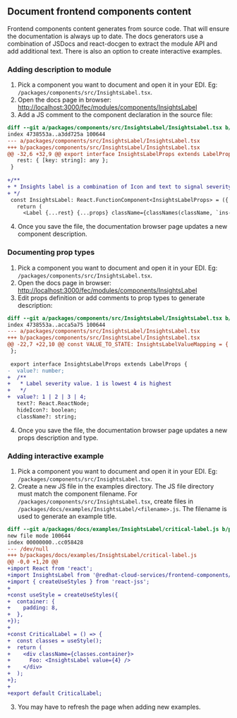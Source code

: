 
## Document frontend components content

Frontend components content generates from source code. That will ensure the documentation is always up to date. The docs generators use a combination of JSDocs and react-docgen to extract the module API and add additional text. There is also an option to create interactive examples.

### Adding description to module

1. Pick a component you want to document and open it in your EDI. Eg: `/packages/components/src/InsightsLabel.tsx`.
2. Open the docs page in browser: <a href="http://localhost:3000/fec/modules/components/InsightsLabel" target="_blank">http://localhost:3000/fec/modules/components/InsightsLabel</a>
3. Add a JS comment to the component declaration in the source file:

<Alert isInline className="pf-v5-u-mt-md" variant="info" title="The code comment must be multiline!" />

```diff
diff --git a/packages/components/src/InsightsLabel/InsightsLabel.tsx b/packages/components/src/InsightsLabel/InsightsLabel.tsx
index 4738553a..a3dd725a 100644
--- a/packages/components/src/InsightsLabel/InsightsLabel.tsx
+++ b/packages/components/src/InsightsLabel/InsightsLabel.tsx
@@ -32,6 +32,9 @@ export interface InsightsLabelProps extends LabelProps {
   rest: { [key: string]: any };
 }
 
+/**
+ * Insights label is a combination of Icon and text to signal severity of a state of an entity.
+ */
 const InsightsLabel: React.FunctionComponent<InsightsLabelProps> = ({ value = 1, text, hideIcon, className, rest, ...props }) => {
   return (
     <Label {...rest} {...props} className={classNames(className, `ins-c-label-${value}`)} icon={!hideIcon && VALUE_TO_STATE[value].icon}>

```
4. Once you save the file, the documentation browser page updates a new component description.




### Documenting prop types

1. Pick a component you want to document and open it in your EDI. Eg: `/packages/components/src/InsightsLabel.tsx`.
2. Open the docs page in browser: <a href="http://localhost:3000/fec/modules/components/InsightsLabel" target="_blank">http://localhost:3000/fec/modules/components/InsightsLabel</a>
3. Edit props definition or add comments to prop types to generate description:

<Alert className="pf-v5-u-mt-md" isInline variant="info" title="The code comment must be multiline!" />

```diff
diff --git a/packages/components/src/InsightsLabel/InsightsLabel.tsx b/packages/components/src/InsightsLabel/InsightsLabel.tsx
index 4738553a..acca5a75 100644
--- a/packages/components/src/InsightsLabel/InsightsLabel.tsx
+++ b/packages/components/src/InsightsLabel/InsightsLabel.tsx
@@ -22,7 +22,10 @@ const VALUE_TO_STATE: InsightsLabelValueMapping = {
 };
 
 export interface InsightsLabelProps extends LabelProps {
-  value?: number;
+  /**
+   * Label severity value. 1 is lowest 4 is highest
+   */
+  value?: 1 | 2 | 3 | 4;
   text?: React.ReactNode;
   hideIcon?: boolean;
   className?: string;

```
4. Once you save the file, the documentation browser page updates a new props description and type.

### Adding interactive example

1. Pick a component you want to document and open it in your EDI. Eg: `/packages/components/src/InsightsLabel.tsx`.
2. Create a new JS file in the examples directory. The JS file directory must match the component filename. For `/packages/components/src/InsightsLabel.tsx`, create files in `/packages/docs/examples/InsightsLabel/<filename>.js`. The filename is used to generate an example title.

<Alert className="pf-v5-u-mt-md" isInline variant="info" title="We use JSS to style documentation components." />

```diff
diff --git a/packages/docs/examples/InsightsLabel/critical-label.js b/packages/docs/examples/InsightsLabel/critical-label.js
new file mode 100644
index 00000000..cc058428
--- /dev/null
+++ b/packages/docs/examples/InsightsLabel/critical-label.js
@@ -0,0 +1,20 @@
+import React from 'react';
+import InsightsLabel from '@redhat-cloud-services/frontend-components/InsightsLabel';
+import { createUseStyles } from 'react-jss';
+
+const useStyle = createUseStyles({
+  container: {
+    padding: 8,
+  },
+});
+
+const CriticalLabel = () => {
+  const classes = useStyle();
+  return (
+    <div className={classes.container}>
+      Foo: <InsightsLabel value={4} />
+    </div>
+  );
+};
+
+export default CriticalLabel;

```
3. You may have to refresh the page when adding new examples.
